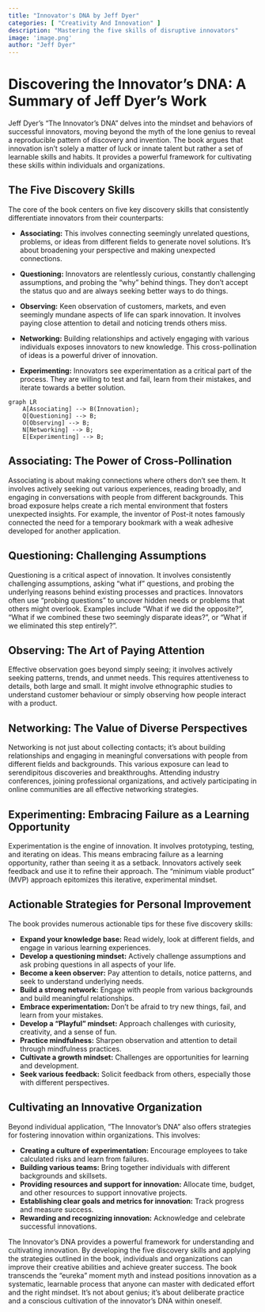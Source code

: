 ```yaml
---
title: "Innovator's DNA by Jeff Dyer"
categories: [ "Creativity And Innovation" ]
description: "Mastering the five skills of disruptive innovators"
image: 'image.png'
author: "Jeff Dyer"
---
```

# Discovering the Innovator's DNA: A Summary of Jeff Dyer's Work

Jeff Dyer's "The Innovator's DNA" delves into the mindset and behaviors of successful innovators, moving beyond the myth of the lone genius to reveal a reproducible pattern of discovery and invention.  The book argues that innovation isn't solely a matter of luck or innate talent but rather a set of learnable skills and habits.  It provides a powerful framework for cultivating these skills within individuals and organizations.


## The Five Discovery Skills

The core of the book centers on five key discovery skills that consistently differentiate innovators from their counterparts:

* **Associating:** This involves connecting seemingly unrelated questions, problems, or ideas from different fields to generate novel solutions.  It's about broadening your perspective and making unexpected connections.

* **Questioning:**  Innovators are relentlessly curious, constantly challenging assumptions, and probing the "why" behind things.  They don't accept the status quo and are always seeking better ways to do things.

* **Observing:** Keen observation of customers, markets, and even seemingly mundane aspects of life can spark innovation. It involves paying close attention to detail and noticing trends others miss.

* **Networking:** Building relationships and actively engaging with various individuals exposes innovators to new knowledge. This cross-pollination of ideas is a powerful driver of innovation.

* **Experimenting:** Innovators see experimentation as a critical part of the process. They are willing to test and fail, learn from their mistakes, and iterate towards a better solution.

```mermaid
graph LR
    A[Associating] --> B(Innovation);
    Q[Questioning] --> B;
    O[Observing] --> B;
    N[Networking] --> B;
    E[Experimenting] --> B;
```


##  Associating: The Power of Cross-Pollination

Associating is about making connections where others don't see them.  It involves actively seeking out various experiences, reading broadly, and engaging in conversations with people from different backgrounds. This broad exposure helps create a rich mental environment that fosters unexpected insights.  For example, the inventor of Post-it notes famously connected the need for a temporary bookmark with a weak adhesive developed for another application.


## Questioning: Challenging Assumptions

Questioning is a critical aspect of innovation. It involves consistently challenging assumptions, asking "what if" questions, and probing the underlying reasons behind existing processes and practices.  Innovators often use "probing questions" to uncover hidden needs or problems that others might overlook.  Examples include "What if we did the opposite?", "What if we combined these two seemingly disparate ideas?", or "What if we eliminated this step entirely?".


## Observing:  The Art of Paying Attention

Effective observation goes beyond simply seeing; it involves actively seeking patterns, trends, and unmet needs. This requires attentiveness to details, both large and small. It might involve ethnographic studies to understand customer behaviour or simply observing how people interact with a product.


## Networking:  The Value of Diverse Perspectives

Networking is not just about collecting contacts; it's about building relationships and engaging in meaningful conversations with people from different fields and backgrounds.  This various exposure can lead to serendipitous discoveries and breakthroughs. Attending industry conferences, joining professional organizations, and actively participating in online communities are all effective networking strategies.


## Experimenting:  Embracing Failure as a Learning Opportunity

Experimentation is the engine of innovation. It involves prototyping, testing, and iterating on ideas. This means embracing failure as a learning opportunity, rather than seeing it as a setback. Innovators actively seek feedback and use it to refine their approach. The "minimum viable product" (MVP) approach epitomizes this iterative, experimental mindset.

## Actionable Strategies for Personal Improvement

The book provides numerous actionable tips for these five discovery skills:

* **Expand your knowledge base:**  Read widely, look at different fields, and engage in various learning experiences.
* **Develop a questioning mindset:**  Actively challenge assumptions and ask probing questions in all aspects of your life.
* **Become a keen observer:** Pay attention to details, notice patterns, and seek to understand underlying needs.
* **Build a strong network:** Engage with people from various backgrounds and build meaningful relationships.
* **Embrace experimentation:**  Don't be afraid to try new things, fail, and learn from your mistakes.
* **Develop a "Playful" mindset:**  Approach challenges with curiosity, creativity, and a sense of fun.
* **Practice mindfulness:**  Sharpen observation and attention to detail through mindfulness practices.
* **Cultivate a growth mindset:** Challenges are opportunities for learning and development.
* **Seek various feedback:**  Solicit feedback from others, especially those with different perspectives.

## Cultivating an Innovative Organization

Beyond individual application, "The Innovator's DNA" also offers strategies for fostering innovation within organizations.  This involves:

* **Creating a culture of experimentation:** Encourage employees to take calculated risks and learn from failures.
* **Building various teams:**  Bring together individuals with different backgrounds and skillsets.
* **Providing resources and support for innovation:**  Allocate time, budget, and other resources to support innovative projects.
* **Establishing clear goals and metrics for innovation:**  Track progress and measure success.
* **Rewarding and recognizing innovation:**  Acknowledge and celebrate successful innovations.



The Innovator's DNA provides a powerful framework for understanding and cultivating innovation. By developing the five discovery skills and applying the strategies outlined in the book, individuals and organizations can improve their creative abilities and achieve greater success. The book transcends the "eureka" moment myth and instead positions innovation as a systematic, learnable process that anyone can master with dedicated effort and the right mindset. It’s not about genius; it’s about deliberate practice and a conscious cultivation of the innovator's DNA within oneself.

